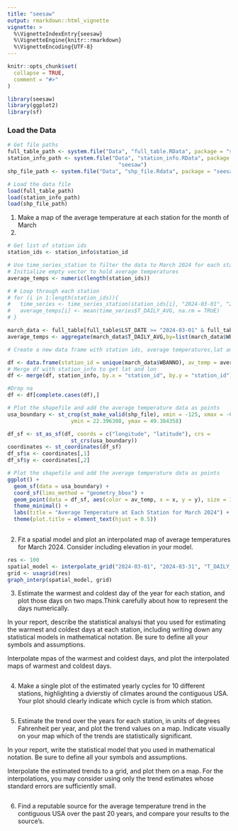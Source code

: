 ```yaml
---
title: "seesaw"
output: rmarkdown::html_vignette
vignette: >
  %\VignetteIndexEntry{seesaw}
  %\VignetteEngine{knitr::rmarkdown}
  %\VignetteEncoding{UTF-8}
---
```


```r
knitr::opts_chunk$set(
  collapse = TRUE,
  comment = "#>"
)
```

```r
library(seesaw)
library(ggplot2)
library(sf)
```

### Load the Data

```r
# Get file paths
full_table_path <- system.file("Data", "full_table.RData", package = "seesaw")
station_info_path <- system.file("Data", "station_info.RData", package = 
                                   "seesaw")
shp_file_path <- system.file("Data", "shp_file.Rdata", package = "seesaw")

# Load the data file
load(full_table_path)
load(station_info_path)
load(shp_file_path)
```


1. Make a map of the average temperature at each station for the month of March 
2024.

```r
# Get list of station ids 
station_ids <- station_info$station_id

# Use time_series_station to filter the data to March 2024 for each station
# Initialize empty vector to hold average temperatures
average_temps <- numeric(length(station_ids))

# # Loop through each station
# for (i in 1:length(station_ids)){
#   time_series <- time_series_station(station_ids[i], "2024-03-01", "2024-03-31")
#   average_temps[i] <- mean(time_series$T_DAILY_AVG, na.rm = TRUE)
# }

march_data <- full_table[full_table$LST_DATE >= "2024-03-01" & full_table$LST_DATE <= "2024-03-31",]
average_temps <- aggregate(march_data$T_DAILY_AVG,by=list(march_data$WBANNO),FUN=mean)

# Create a new data frame with station ids, average temperatures,lat and lon

df <- data.frame(station_id = unique(march_data$WBANNO), av_temp = average_temps$x)
# Merge df with station_info to get lat and lon
df <- merge(df, station_info, by.x = "station_id", by.y = "station_id")

#Drop na
df <- df[complete.cases(df),]

# Plot the shapefile and add the average temperature data as points
usa_boundary <- st_crop(st_make_valid(shp_file), xmin = -125, xmax = -66.93457, 
                    ymin = 22.396308, ymax = 49.384358)

df_sf <- st_as_sf(df, coords = c("longitude", "latitude"), crs = 
                    st_crs(usa_boundary))
coordinates <- st_coordinates(df_sf)
df_sf$x <- coordinates[,1]
df_sf$y <- coordinates[,2]

# Plot the shapefile and add the average temperature data as points
ggplot() +
  geom_sf(data = usa_boundary) +
  coord_sf(lims_method = "geometry_bbox") +
  geom_point(data = df_sf, aes(color = av_temp, x = x, y = y), size = 1) +
  theme_minimal() +
  labs(title = "Average Temperature at Each Station for March 2024") +
  theme(plot.title = element_text(hjust = 0.5))
  

```

2. Fit a spatial model and plot an interpolated map of average temperatures for March 2024. Consider
including elevation in your model.

```r

res <- 100
spatial_model <- interpolate_grid("2024-03-01", "2024-03-31", "T_DAILY_AVG", res)
grid <- usagrid(res)
graph_interp(spatial_model, grid)


```

3. Estimate the warmest and coldest day of the year for each station, and plot those days on two maps.Think carefully about how to represent the days numerically. 

In your report, describe the statistical analsysi that you used for estimating the warmest and coldest days at each station, including writing down any statistical models in mathematical notation. Be sure to define all your symbols and assumptions. 

Interpolate mpas of the warmest and coldest days, and plot the interpolated maps of warmest and coldest days. 

```r

```


4. Make a single plot of the estimated yearly cycles for 10 different stations, highlighting a dvierstiy of climates around the contiguous USA. Your plot should clearly indicate which cycle is from which station. 

```r

```

5. Estimate the trend over the years for each station, in units of degrees Fahrenheit per year, and plot the trend values on a map. Indicate visually on your map which of the trends are statistically significant.

In your report, write the statistical model that you used in mathematical notation. Be sure to define all your symbols and assumptions.

Interpolate the estimated trends to a grid, and plot them on a map. For the interpolations, you may consider using only the trend estimates whose standard errors are sufficiently small. 

```r

```

6. Find a reputable source for the average temperature trend in the contiguous USA over the past 20 years, and compare your results to the source's.


